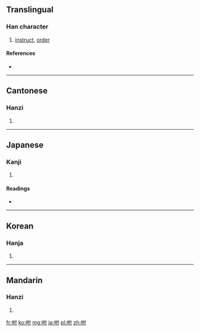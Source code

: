 ==Translingual==

===Han character===
{{Han char|rn=30|rad=口|as=05|sn=8|four=6400<sub>0</sub>|canj=口人木戈 (RODI)}}

# [[instruct]], [[order]]

====References====
* {{Han ref|kx=0185.100|dkj=03497|dj=0405.040|hdz=10604.050|uh=5490|ud=21648|bh=A94A|bd=43338}}

----

==Cantonese==

===Hanzi===
{{yue-hanzi|jyut=|y=fu6}}

# {{defn|lang=yue|sort=口05}}

----

==Japanese==

===Kanji===
{{ja-kanji|grade=|rs=口05}}

# {{defn|lang=ja|sort=口05}}

====Readings====
* {{ja-readings|on=[[ほ]] (ho), [[ぶ]] (bu)|kun=[[いいつける]] (iitsukeru)}}

----

==Korean==

===Hanja===
{{ko-hanja|hangeul=부|rv=bu|mr=pu}}

# {{defn|lang=ko|sort=口05}}

----

==Mandarin==

===Hanzi===
{{cmn-hanzi|pin=[[fù]] ([[fu4]])|wg=fu<sup>4</sup>}}

# {{defn|lang=cmn|sort=口05}}

[[fr:咐]]
[[ko:咐]]
[[mg:咐]]
[[ja:咐]]
[[pl:咐]]
[[zh:咐]]